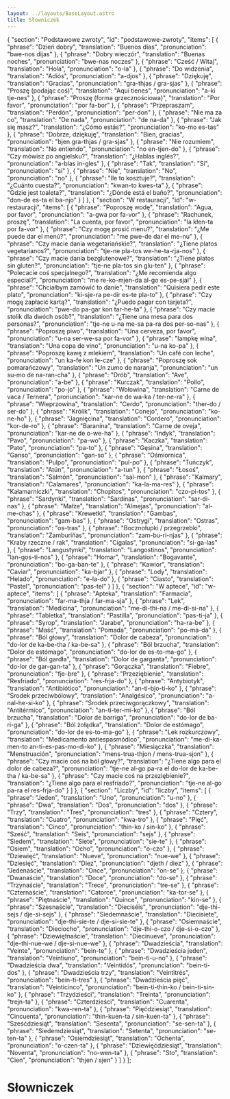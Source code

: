 ```yaml
---
layout: ../layouts/BaseLayout.astro
title: Słowniczek
---
```



  {
    "section": "Podstawowe zwroty",
    "id": "podstawowe-zwroty",
    "items": [
      {
        "phrase": "Dzień dobry",
        "translation": "Buenos días",
        "pronunciation": "bwe-nos dijas"
      },
      {
        "phrase": "Dobry wieczór",
        "translation": "Buenas noches",
        "pronunciation": "bwe-nas noczes"
      },
      {
        "phrase": "Cześć / Witaj",
        "translation": "Hola",
        "pronunciation": "o-la"
      },
      {
        "phrase": "Do widzenia",
        "translation": "Adiós",
        "pronunciation": "a-djos"
      },
      {
        "phrase": "Dziękuję",
        "translation": "Gracias",
        "pronunciation": "gra-thjas / gra-sjas"
      },
      {
        "phrase": "Proszę (podając coś)",
        "translation": "Aquí tienes",
        "pronunciation": "a-ki tje-nes"
      },
      {
        "phrase": "Proszę (forma grzecznościowa)",
        "translation": "Por favor",
        "pronunciation": "por fa-bor"
      },
      {
        "phrase": "Przepraszam",
        "translation": "Perdón",
        "pronunciation": "per-don"
      },
      {
        "phrase": "Nie ma za co",
        "translation": "De nada",
        "pronunciation": "de na-da"
      },
      {
        "phrase": "Jak się masz?",
        "translation": "¿Cómo estás?",
        "pronunciation": "ko-mo es-tas"
      },
      {
        "phrase": "Dobrze, dziękuję",
        "translation": "Bien, gracias",
        "pronunciation": "bjen gra-thjas / gra-sjas"
      },
      {
        "phrase": "Nie rozumiem",
        "translation": "No entiendo",
        "pronunciation": "no en-tjen-do"
      },
      {
        "phrase": "Czy mówisz po angielsku?",
        "translation": "¿Hablas inglés?",
        "pronunciation": "a-blas in-gles"
      },
      {
        "phrase": "Tak",
        "translation": "Sí",
        "pronunciation": "si"
      },
      {
        "phrase": "Nie",
        "translation": "No",
        "pronunciation": "no"
      },
      {
        "phrase": "Ile to kosztuje?",
        "translation": "¿Cuánto cuesta?",
        "pronunciation": "kwan-to kwes-ta"
      },
      {
        "phrase": "Gdzie jest toaleta?",
        "translation": "¿Dónde está el baño?",
        "pronunciation": "don-de es-ta el ba-njo"
      }
    ]
  },
  {
  "section": "W restauracji",
  "id": "w-restauracji",
  "items": [
      {
        "phrase": "Poproszę wodę",
        "translation": "Agua, por favor",
        "pronunciation": "a-gwa por fa-vor"
      },
      {
        "phrase": "Rachunek, proszę",
        "translation": "La cuenta, por favor",
        "pronunciation": "la kłen-ta por fa-vor"
      },
      {
        "phrase": "Czy mogę prosić menu?",
        "translation": "¿Me puede dar el menú?",
        "pronunciation": "me pwe-de dar el me-nu"
      },
      {
        "phrase": "Czy macie dania wegetariańskie?",
        "translation": "¿Tiene platos vegetarianos?",
        "pronunciation": "tje-ne pla-tos we-he-ta-rja-nos"
      },
      {
        "phrase": "Czy macie dania bezglutenowe?",
        "translation": "¿Tiene platos sin gluten?",
        "pronunciation": "tje-ne pla-tos sin glu-ten"
      },
      {
        "phrase": "Polecacie coś specjalnego?",
        "translation": "¿Me recomienda algo especial?",
        "pronunciation": "me re-ko-mjen-da al-go es-pe-sjal"
      },
      {
        "phrase": "Chciałbym zamówić to danie",
        "translation": "Quisiera pedir este plato",
        "pronunciation": "ki-sje-ra pe-dir es-te pla-to"
      },
      {
        "phrase": "Czy mogę zapłacić kartą?",
        "translation": "¿Puedo pagar con tarjeta?",
        "pronunciation": "pwe-do pa-gar kon tar-he-ta"
      },
      {
        "phrase": "Czy macie stolik dla dwóch osób?",
        "translation": "¿Tiene una mesa para dos personas?",
        "pronunciation": "tje-ne u-na me-sa pa-ra dos per-so-nas"
      },
      {
          "phrase": "Poproszę piwo",
    "translation": "Una cerveza, por favor",
    "pronunciation": "u-na ser-we-sa por fa-vor"
  },
  {
    "phrase": "lampkę wina",
    "translation": "Una copa de vino",
    "pronunciation": "u-na ko-pa"
  },
  {
    "phrase": "Poproszę kawę z mlekiem",
    "translation": "Un café con leche",
    "pronunciation": "un ka-fe kon le-cze"
  },
  {
    "phrase": "Poproszę sok pomarańczowy",
    "translation": "Un zumo de naranja",
    "pronunciation": "un su-mo de na-ran-cha"
  },
  {
    "phrase": "Drób",
    "translation": "Ave",
    "pronunciation": "a-be"
  },
  {
    "phrase": "Kurczak",
    "translation": "Pollo",
    "pronunciation": "po-jo"
  },
  {
    "phrase": "Wołowina",
    "translation": "Carne de vaca / Ternera",
    "pronunciation": "kar-ne de wa-ka / ter-ne-ra"
  },
  {
    "phrase": "Wieprzowina",
    "translation": "Cerdo",
    "pronunciation": "ther-do / ser-do"
  },
  {
    "phrase": "Królik",
    "translation": "Conejo",
    "pronunciation": "ko-ne-ho"
  },
  {
    "phrase": "Jagnięcina",
    "translation": "Cordero",
    "pronunciation": "kor-de-ro"
  },
  {
    "phrase": "Baranina",
    "translation": "Carne de oveja",
    "pronunciation": "kar-ne de o-we-ha"
  },
  {
    "phrase": "Indyk",
    "translation": "Pavo",
    "pronunciation": "pa-wo"
  },
  {
    "phrase": "Kaczka",
    "translation": "Pato",
    "pronunciation": "pa-to"
  },
  {
    "phrase": "Gęsina",
    "translation": "Ganso",
    "pronunciation": "gan-so"
  },
      {
        "phrase": "Ośmiornica",
        "translation": "Pulpo",
        "pronunciation": "pul-po"
      },
      {
        "phrase": "Tuńczyk",
        "translation": "Atún",
        "pronunciation": "a-tun"
      },
      {
        "phrase": "Łosoś",
        "translation": "Salmón",
        "pronunciation": "sal-mon"
      },
      {
        "phrase": "Kalmary",
        "translation": "Calamares",
        "pronunciation": "ka-la-ma-res"
      },
      {
        "phrase": "Kałamarniczki",
        "translation": "Chopitos",
        "pronunciation": "czo-pi-tos"
      },
      {
        "phrase": "Sardynki",
        "translation": "Sardinas",
        "pronunciation": "sar-di-nas"
      },
      {
        "phrase": "Małże",
        "translation": "Almejas",
        "pronunciation": "al-me-chas"
      },
      {
        "phrase": "Krewetki",
        "translation": "Gambas",
        "pronunciation": "gam-bas"
      },
      {
        "phrase": "Ostrygi",
        "translation": "Ostras",
        "pronunciation": "os-tras"
      },
      {
        "phrase": "Bocznołupki / przegrzebki",
        "translation": "Zamburiñas",
        "pronunciation": "zam-bu-ri-njas"
      },
      {
        "phrase": "Kraby rzeczne / rak",
        "translation": "Cigalas",
        "pronunciation": "si-ga-las"
      },
      {
        "phrase": "Langustynki",
        "translation": "Langostinos",
        "pronunciation": "lan-gos-ti-nos"
      },
      {
        "phrase": "Homar",
        "translation": "Bogavante",
        "pronunciation": "bo-ga-ban-te"
      },
      {
        "phrase": "Kawior",
        "translation": "Caviar",
        "pronunciation": "ka-bjar"
      },
      {
        "phrase": "Lody",
        "translation": "Helado",
        "pronunciation": "e-la-do"
      },
      {
        "phrase": "Ciasto",
        "translation": "Pastel",
        "pronunciation": "pas-tel"
      }
    ]
  },
  {
    "section": "W aptece",
    "id": "w-aptece",
    "items": [
      {
        "phrase": "Apteka",
        "translation": "Farmacia",
        "pronunciation": "far-ma-thja / far-ma-sja"
      },
      {
        "phrase": "Lek",
        "translation": "Medicina",
        "pronunciation": "me-di-thi-na / me-di-si-na"
      },
      {
        "phrase": "Tabletka",
        "translation": "Pastilla",
        "pronunciation": "pas-ti-ja"
      },
      {
        "phrase": "Syrop",
        "translation": "Jarabe",
        "pronunciation": "ha-ra-be"
      },
      {
        "phrase": "Maść",
        "translation": "Pomada",
        "pronunciation": "po-ma-da"
      },
      {
        "phrase": "Ból głowy",
        "translation": "Dolor de cabeza",
        "pronunciation": "do-lor de ka-be-tha / ka-be-sa"
      },
      {
        "phrase": "Ból brzucha",
        "translation": "Dolor de estómago",
        "pronunciation": "do-lor de es-to-ma-go"
      },
      {
        "phrase": "Ból gardła",
        "translation": "Dolor de garganta",
        "pronunciation": "do-lor de gar-gan-ta"
      },
      {
        "phrase": "Gorączka",
        "translation": "Fiebre",
        "pronunciation": "fje-bre"
      },
      {
        "phrase": "Przeziębienie",
        "translation": "Resfriado",
        "pronunciation": "res-frja-do"
      },
      {
        "phrase": "Antybiotyk",
        "translation": "Antibiótico",
        "pronunciation": "an-ti-bjo-ti-ko"
      },
      {
        "phrase": "Środek przeciwbólowy",
        "translation": "Analgésico",
        "pronunciation": "a-nal-he-si-ko"
      },
      {
        "phrase": "Środek przeciwgorączkowy",
        "translation": "Antitérmico",
        "pronunciation": "an-ti-ter-mi-ko"
      },
      {
        "phrase": "Ból brzucha",
        "translation": "Dolor de barriga",
        "pronunciation": "do-lor de ba-ri-ga"
      },
      {
        "phrase": "Ból żołądka",
        "translation": "Dolor de estómago",
        "pronunciation": "do-lor de es-to-ma-go"
      },
      {
        "phrase": "Lek rozkurczowy",
        "translation": "Medicamento antiespasmódico",
        "pronunciation": "me-di-ka-men-to an-ti-es-pas-mo-di-ko"
      },
      {
        "phrase": "Miesiączka",
        "translation": "Menstruación",
        "pronunciation": "mens-trua-thjon / mens-trua-sjon"
      },
      {
        "phrase": "Czy macie coś na ból głowy?",
        "translation": "¿Tiene algo para el dolor de cabeza?",
        "pronunciation": "tje-ne al-go pa-ra el do-lor de ka-be-tha / ka-be-sa"
      },
      {
        "phrase": "Czy macie coś na przeziębienie?",
        "translation": "¿Tiene algo para el resfriado?",
        "pronunciation": "tje-ne al-go pa-ra el res-frja-do"
      }
    ]
  },
  {
    "section": "Liczby",
    "id": "liczby",
    "items": [
      {
        "phrase": "Jeden",
        "translation": "Uno",
        "pronunciation": "u-no"
      },
      {
        "phrase": "Dwa",
        "translation": "Dos",
        "pronunciation": "dos"
      },
      {
        "phrase": "Trzy",
        "translation": "Tres",
        "pronunciation": "tres"
      },
      {
        "phrase": "Cztery",
        "translation": "Cuatro",
        "pronunciation": "kwa-tro"
      },
      {
        "phrase": "Pięć",
        "translation": "Cinco",
        "pronunciation": "thin-ko / sin-ko"
      },
      {
        "phrase": "Sześć",
        "translation": "Seis",
        "pronunciation": "sejs"
      },
      {
        "phrase": "Siedem",
        "translation": "Siete",
        "pronunciation": "sie-te"
      },
      {
        "phrase": "Osiem",
        "translation": "Ocho",
        "pronunciation": "o-czo"
      },
      {
        "phrase": "Dziewięć",
        "translation": "Nueve",
        "pronunciation": "nue-we"
      },
      {
        "phrase": "Dziesięć",
        "translation": "Diez",
        "pronunciation": "djeth / diez"
      },
      {
        "phrase": "Jedenaście",
        "translation": "Once",
        "pronunciation": "on-se"
      },
      {
        "phrase": "Dwanaście",
        "translation": "Doce",
        "pronunciation": "do-se"
      },
      {
        "phrase": "Trzynaście",
        "translation": "Trece",
        "pronunciation": "tre-se"
      },
      {
        "phrase": "Czternaście",
        "translation": "Catorce",
        "pronunciation": "ka-tor-se"
      },
      {
        "phrase": "Piętnaście",
        "translation": "Quince",
        "pronunciation": "kin-se"
      },
      {
        "phrase": "Szesnaście",
        "translation": "Dieciséis",
        "pronunciation": "dje-thi-sejs / dje-si-sejs"
      },
      {
        "phrase": "Siedemnaście",
        "translation": "Diecisiete",
        "pronunciation": "dje-thi-sie-te / dje-si-sie-te"
      },
      {
        "phrase": "Osiemnaście",
        "translation": "Dieciocho",
        "pronunciation": "dje-thi-o-czo / dje-si-o-czo"
      },
      {
        "phrase": "Dziewiętnaście",
        "translation": "Diecinueve",
        "pronunciation": "dje-thi-nue-we / dje-si-nue-we"
      },
      {
        "phrase": "Dwadzieścia",
        "translation": "Veinte",
        "pronunciation": "bein-te"
      },
      {
        "phrase": "Dwadzieścia jeden",
        "translation": "Veintiuno",
        "pronunciation": "bein-ti-u-no"
      },
      {
        "phrase": "Dwadzieścia dwa",
        "translation": "Veintidós",
        "pronunciation": "bein-ti-dos"
      },
      {
        "phrase": "Dwadzieścia trzy",
        "translation": "Veintitrés",
        "pronunciation": "bein-ti-tres"
      },
      {
        "phrase": "Dwadzieścia pięć",
        "translation": "Veinticinco",
        "pronunciation": "bein-ti-thin-ko / bein-ti-sin-ko"
      },
      {
        "phrase": "Trzydzieści",
        "translation": "Treinta",
        "pronunciation": "trejn-ta"
      },
      {
        "phrase": "Czterdzieści",
        "translation": "Cuarenta",
        "pronunciation": "kwa-ren-ta"
      },
      {
        "phrase": "Pięćdziesiąt",
        "translation": "Cincuenta",
        "pronunciation": "thin-kuen-ta / sin-kuen-ta"
      },
      {
        "phrase": "Sześćdziesiąt",
        "translation": "Sesenta",
        "pronunciation": "se-sen-ta"
      },
      {
        "phrase": "Siedemdziesiąt",
        "translation": "Setenta",
        "pronunciation": "se-ten-ta"
      },
      {
        "phrase": "Osiemdziesiąt",
        "translation": "Ochenta",
        "pronunciation": "o-czen-ta"
      },
      {
        "phrase": "Dziewięćdziesiąt",
        "translation": "Noventa",
        "pronunciation": "no-wen-ta"
      },
      {
        "phrase": "Sto",
        "translation": "Cien",
        "pronunciation": "thjen / sjen"
      }
    ]
  }
];

# Słowniczek

<SectionsMenu sections={glossaryData} client:load />

<GlossarySection sections={glossaryData} />